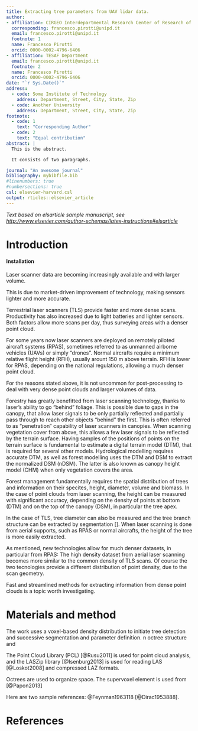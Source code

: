 ```yaml
---
title: Extracting tree parameters from UAV lidar data.
author:
- affiliation: CIRGEO Interdepartmental Research Center of Research of Geomatics
  corresponding: francesco.pirotti@unipd.it
  email: francesco.pirotti@unipd.it
  footnote: 1
  name: Francesco Pirotti
  orcid: 0000-0002-4796-6406
- affiliation: TESAF Department
  email: francesco.pirotti@unipd.it
  footnote: 2
  name: Francesco Pirotti
  orcid: 0000-0002-4796-6406
date: "`r Sys.Date()`"
address:
  - code: Some Institute of Technology
    address: Department, Street, City, State, Zip
  - code: Another University
    address: Department, Street, City, State, Zip
footnote:
  - code: 1
    text: "Corresponding Author"
  - code: 2
    text: "Equal contribution"
abstract: |
  This is the abstract.

  It consists of two paragraphs.

journal: "An awesome journal" 
bibliography: mybibfile.bib
#linenumbers: true
#numbersections: true
csl: elsevier-harvard.csl
output: rticles::elsevier_article
---
```


_Text based on elsarticle sample manuscript, see [http://www.elsevier.com/author-schemas/latex-instructions#elsarticle](http://www.elsevier.com/author-schemas/latex-instructions#elsarticle)_


Introduction
==========================

#### Installation

Laser scanner data are becoming increasingly available and with larger volume. 

This is due to market-driven improvement of technology, making sensors lighter and more accurate.

Terrestrial laser scanners (TLS) provide faster and more dense scans. Productivity has also increased due to light batteries and lighter sensors. Both factors allow more scans per day, thus surveying areas with a denser point cloud. 

For some years now laser scanners are deployed on remotely piloted aircraft systems (RPAS), sometimes referred to as unmanned airborne vehicles (UAVs) or simply "drones". Normal aircrafts require a minimum relative flight height (RFH), usually arount 150 m above terrain. RFH is  lower for RPAS, depending on the national regulations, allowing a much denser point cloud. 

For the reasons stated above, it is not uncommon for post-processing to deal with very dense point clouds and larger volumes of data.

Forestry has greatly benefitted from laser scanning technology, thanks to laser's ability to go "behind" foliage. This is possible due to gaps in the canopy, that allow laser signals to be only partially reflected and partially pass through to reach other objects "behind" the first. This is often referred to as "penetration" capability of laser scanners in canopies. When scanning vegetation cover from above, this allows a few laser signals to be reflected by the terrain surface. Having samples of the positions of points on the terrain surface is fundamental to estimate a digital terrain model (DTM), that is required for several other models. Hydrological modelling requires accurate DTM, as well as forest modelling uses the DTM and DSM to extract the normalized DSM (nDSM). The latter is also known as canopy height model (CHM) when only vegetation covers the area.

Forest management fundamentally requires the spatial distribution of trees and information on their specites, height, diameter, volume and biomass. In the case of point clouds from laser scanning, the height can be measured with significant accuracy, depending on the density of points at bottom (DTM) and on the top of the canopy (DSM), in particular the tree apex.

In the case of TLS, tree diameter can also be measured and the tree branch structure can be extracted by segmentation []. When laser scanning is done from aerial supports, such as RPAS or normal aircrafts, the height of the tree is more easily extracted. 

As mentioned, new technologies allow for much denser datasets, in particular from RPAS: The high density dataset from aerial laser scanning becomes more similar to the common density of TLS scans. Of course the two tecnologies provide a different distribution of point density, due to the scan geometry.

Fast and streamlined methods for extracting information from dense point clouds is a topic worth investigating. 


 
Materials and method
===================

The work uses a voxel-based density distribution to initiate tree detection and successive segmentation and parameter definition.
n octree structure and 

The Point Cloud Library (PCL) [@Rusu2011] is used for point cloud analysis, and the LASZip library [@Isenburg2013] is used for reading LAS [@Loskot2008] and compressed LAZ  formats.

Octrees are used to organize space. The supervoxel element is used from [@Papon2013]

Here are two sample references: @Feynman1963118 [@Dirac1953888].

References {#references .unnumbered}
==========
